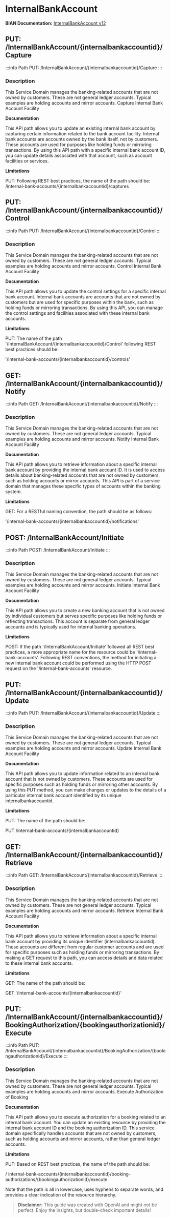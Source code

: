 # InternalBankAccount

**BIAN Documentation:** [InternalBankAccount v12](https://app.swaggerhub.com/apis/BIAN-3/InternalBankAccount/12.0.0)

## PUT: /InternalBankAccount/\{internalbankaccountid\}/Capture

:::info Path
PUT: /InternalBankAccount/\{internalbankaccountid\}/Capture
:::

### Description

This Service Domain manages the banking\-related accounts that are not owned by customers\. These are not general ledger accounts\. Typical examples are holding accounts and mirror accounts\. Capture Internal Bank Account Facility

**Documentation**

This API path allows you to update an existing internal bank account by capturing certain information related to the bank account facility\. Internal bank accounts are accounts owned by the bank itself\, not by customers\. These accounts are used for purposes like holding funds or mirroring transactions\. By using this API path with a specific internal bank account ID\, you can update details associated with that account\, such as account facilities or services\.

**Limitations**

PUT: Following REST best practices\, the name of the path should be: /internal\-bank\-accounts/\{internalbankaccountid\}/captures

## PUT: /InternalBankAccount/\{internalbankaccountid\}/Control

:::info Path
PUT: /InternalBankAccount/\{internalbankaccountid\}/Control
:::

### Description

This Service Domain manages the banking\-related accounts that are not owned by customers\. These are not general ledger accounts\. Typical examples are holding accounts and mirror accounts\. Control Internal Bank Account Facility

**Documentation**

This API path allows you to update the control settings for a specific internal bank account\. Internal bank accounts are accounts that are not owned by customers but are used for specific purposes within the bank\, such as holding funds or mirroring transactions\. By using this API\, you can manage the control settings and facilities associated with these internal bank accounts\.

**Limitations**

PUT: The name of the path '/InternalBankAccount/\{internalbankaccountid\}/Control' following REST best practices should be:

'/internal\-bank\-accounts/\{internalbankaccountid\}/controls'

## GET: /InternalBankAccount/\{internalbankaccountid\}/Notify

:::info Path
GET: /InternalBankAccount/\{internalbankaccountid\}/Notify
:::

### Description

This Service Domain manages the banking\-related accounts that are not owned by customers\. These are not general ledger accounts\. Typical examples are holding accounts and mirror accounts\. Notify Internal Bank Account Facility

**Documentation**

This API path allows you to retrieve information about a specific internal bank account by providing the internal bank account ID\. It is used to access details about banking\-related accounts that are not owned by customers\, such as holding accounts or mirror accounts\. This API is part of a service domain that manages these specific types of accounts within the banking system\.

**Limitations**

GET: For a RESTful naming convention\, the path should be as follows:

'/internal\-bank\-accounts/\{internalbankaccountid\}/notifications'

## POST: /InternalBankAccount/Initiate

:::info Path
POST: /InternalBankAccount/Initiate
:::

### Description

This Service Domain manages the banking\-related accounts that are not owned by customers\. These are not general ledger accounts\. Typical examples are holding accounts and mirror accounts\. Initiate Internal Bank Account Facility

**Documentation**

This API path allows you to create a new banking account that is not owned by individual customers but serves specific purposes like holding funds or reflecting transactions\. This account is separate from general ledger accounts and is typically used for internal banking operations\.

**Limitations**

POST: If the path '/InternalBankAccount/Initiate' followed all REST best practices\, a more appropriate name for the resource could be '/internal\-bank\-accounts'\. Following REST conventions\, the method for initiating a new internal bank account could be performed using the HTTP POST request on the '/internal\-bank\-accounts' resource\.

## PUT: /InternalBankAccount/\{internalbankaccountid\}/Update

:::info Path
PUT: /InternalBankAccount/\{internalbankaccountid\}/Update
:::

### Description

This Service Domain manages the banking\-related accounts that are not owned by customers\. These are not general ledger accounts\. Typical examples are holding accounts and mirror accounts\. Update Internal Bank Account Facility

**Documentation**

This API path allows you to update information related to an internal bank account that is not owned by customers\. These accounts are used for specific purposes such as holding funds or mirroring other accounts\. By using this PUT method\, you can make changes or updates to the details of a particular internal bank account identified by its unique internalbankaccountid\.

**Limitations**

PUT: The name of the path should be:

PUT /internal\-bank\-accounts/\{internalbankaccountid\}

## GET: /InternalBankAccount/\{internalbankaccountid\}/Retrieve

:::info Path
GET: /InternalBankAccount/\{internalbankaccountid\}/Retrieve
:::

### Description

This Service Domain manages the banking\-related accounts that are not owned by customers\. These are not general ledger accounts\. Typical examples are holding accounts and mirror accounts\. Retrieve Internal Bank Account Facility

**Documentation**

This API path allows you to retrieve information about a specific internal bank account by providing its unique identifier \(internalbankaccountid\)\. These accounts are different from regular customer accounts and are used for specific purposes such as holding funds or mirroring transactions\. By making a GET request to this path\, you can access details and data related to these internal bank accounts\.

**Limitations**

GET: The name of the path should be:

GET '/internal\-bank\-accounts/\{internalbankaccountid\}'

## PUT: /InternalBankAccount/\{internalbankaccountid\}/BookingAuthorization/\{bookingauthorizationid\}/Execute

:::info Path
PUT: /InternalBankAccount/\{internalbankaccountid\}/BookingAuthorization/\{bookingauthorizationid\}/Execute
:::

### Description

This Service Domain manages the banking\-related accounts that are not owned by customers\. These are not general ledger accounts\. Typical examples are holding accounts and mirror accounts\. Execute Authorization of Booking

**Documentation**

This API path allows you to execute authorization for a booking related to an internal bank account\. You can update an existing resource by providing the internal bank account ID and the booking authorization ID\. This service domain specifically handles accounts that are not owned by customers\, such as holding accounts and mirror accounts\, rather than general ledger accounts\.

**Limitations**

PUT: Based on REST best practices\, the name of the path should be:

/ internal\-bank\-accounts/\{internalbankaccountid\}/booking\-authorizations/\{bookingauthorizationid\}/execute

Note that the path is all in lowercase\, uses hyphens to separate words\, and provides a clear indication of the resource hierarchy\.

> **Disclaimer:** This guide was created with OpenAI and might not be perfect. Enjoy the insights, but double-check important details!
